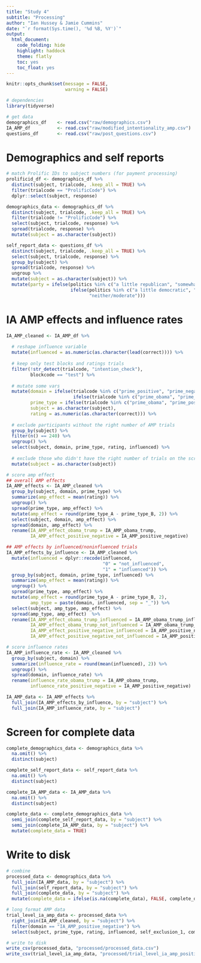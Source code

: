 ```yaml
---
title: "Study 4"
subtitle: "Processing"
author: "Ian Hussey & Jamie Cummins"
date: "`r format(Sys.time(), '%d %B, %Y')`"
output:
  html_document:
    code_folding: hide
    highlight: haddock
    theme: flatly
    toc: yes
    toc_float: yes
---
```


```r

knitr::opts_chunk$set(message = FALSE, 
                      warning = FALSE)

```

```r

# dependencies
library(tidyverse)

# get data
demographics_df    <- read.csv("raw/demographics.csv")
IA_AMP_df          <- read.csv("raw/modified_intentionality_amp.csv")
questions_df       <- read.csv("raw/post_questions.csv")

```

# Demographics and self reports

```r

# match Prolific IDs to subject numbers (for payment processing)
prolificid_df <- demographics_df %>%
  distinct(subject, trialcode, .keep_all = TRUE) %>%
  filter(trialcode == "ProlificCode") %>%
  dplyr::select(subject, response) 

demographics_data <- demographics_df %>%
  distinct(subject, trialcode, .keep_all = TRUE) %>%
  filter(trialcode != "ProlificCode") %>%
  select(subject, trialcode, response) %>%
  spread(trialcode, response) %>%
  mutate(subject = as.character(subject))

self_report_data <- questions_df %>%
  distinct(subject, trialcode, .keep_all = TRUE) %>%
  select(subject, trialcode, response) %>%
  group_by(subject) %>%
  spread(trialcode, response) %>%
  ungroup %>% 
  mutate(subject = as.character(subject)) %>%
  mutate(party = ifelse(politics %in% c("a little republican", "somewhat republican", "very republican"), "republican",
                        ifelse(politics %in% c("a little democratic", "somewhat democratic", "very democratic"), "democrat",
                               "neither/moderate")))

```

# IA AMP effects and influence rates

```r

IA_AMP_cleaned <- IA_AMP_df %>%
  
  # reshape influence variable
  mutate(influenced = as.numeric(as.character(lead(correct)))) %>%
  
  # keep only test blocks and ratings trials
  filter(!str_detect(trialcode, "intention_check"),
         blockcode == "test") %>%
  
  # mutate some vars
  mutate(domain = ifelse(trialcode %in% c("prime_positive", "prime_negative"), "IA_AMP_positive_negative",
                         ifelse(trialcode %in% c("prime_obama", "prime_trump"), "IA_AMP_obama_trump", NA)),
         prime_type = ifelse(trialcode %in% c("prime_obama", "prime_positive"), "prime_type_A", "prime_type_B"),
         subject = as.character(subject),
         rating = as.numeric(as.character(correct))) %>%
  
  # exclude participants without the right number of AMP trials
  group_by(subject) %>% 
  filter(n() == 240) %>%
  ungroup() %>%
  select(subject, domain, prime_type, rating, influenced) %>%
  
  # exclude those who didn't have the right number of trials on the screener
  mutate(subject = as.character(subject))

# score amp effect
## overall AMP effects  
IA_AMP_effects <- IA_AMP_cleaned %>%
  group_by(subject, domain, prime_type) %>%
  summarize(amp_effect = mean(rating)) %>%
  ungroup() %>%
  spread(prime_type, amp_effect) %>%
  mutate(amp_effect = round(prime_type_A - prime_type_B, 2)) %>%
  select(subject, domain, amp_effect) %>%
  spread(domain, amp_effect) %>%
  rename(IA_AMP_effect_obama_trump = IA_AMP_obama_trump,
         IA_AMP_effect_positive_negative = IA_AMP_positive_negative)

## AMP effects by influenced/noninfluenced trials
IA_AMP_effects_by_influence <- IA_AMP_cleaned %>%
  mutate(influenced = dplyr::recode(influenced,
                                    "0" = "not_influenced",
                                    "1" = "influenced")) %>%
  group_by(subject, domain, prime_type, influenced) %>%
  summarize(amp_effect = mean(rating)) %>%
  ungroup() %>%
  spread(prime_type, amp_effect) %>%
  mutate(amp_effect = round(prime_type_A - prime_type_B, 2),
         amp_type = paste(domain, influenced, sep = "_")) %>%
  select(subject, amp_type, amp_effect) %>%
  spread(amp_type, amp_effect)  %>%
  rename(IA_AMP_effect_obama_trump_influenced = IA_AMP_obama_trump_influenced,
         IA_AMP_effect_obama_trump_not_influenced = IA_AMP_obama_trump_not_influenced,
         IA_AMP_effect_positive_negative_influenced = IA_AMP_positive_negative_influenced,
         IA_AMP_effect_positive_negative_not_influenced = IA_AMP_positive_negative_not_influenced)

# score influence rates
IA_AMP_influence_rate <- IA_AMP_cleaned %>%
  group_by(subject, domain) %>%
  summarize(influence_rate = round(mean(influenced), 2)) %>%
  ungroup() %>%
  spread(domain, influence_rate) %>%
  rename(influence_rate_obama_trump = IA_AMP_obama_trump,
         influence_rate_positive_negative = IA_AMP_positive_negative)

IA_AMP_data <- IA_AMP_effects %>%
  full_join(IA_AMP_effects_by_influence, by = "subject") %>%
  full_join(IA_AMP_influence_rate, by = "subject")

```

# Screen for complete data

```r

complete_demographics_data <- demographics_data %>%
  na.omit() %>%
  distinct(subject)

complete_self_report_data <- self_report_data %>%
  na.omit() %>%
  distinct(subject)

complete_IA_AMP_data <- IA_AMP_data %>%
  na.omit() %>%
  distinct(subject)

complete_data <- complete_demographics_data %>%
  semi_join(complete_self_report_data, by = "subject") %>%
  semi_join(complete_IA_AMP_data, by = "subject") %>%
  mutate(complete_data = TRUE)

```

# Write to disk

```r

# combine
processed_data <- demographics_data %>%
  full_join(IA_AMP_data, by = "subject") %>%
  full_join(self_report_data, by = "subject") %>%
  full_join(complete_data, by = "subject") %>%
  mutate(complete_data = ifelse(is.na(complete_data), FALSE, complete_data))

# long format AMP data
trial_level_ia_amp_data <- processed_data %>%
  right_join(IA_AMP_cleaned, by = "subject") %>%
  filter(domain == "IA_AMP_positive_negative") %>%
  select(subject, prime_type, rating, influenced, self_exclusion_1, complete_data)

# write to disk
write_csv(processed_data, "processed/processed_data.csv")
write_csv(trial_level_ia_amp_data, "processed/trial_level_ia_amp_positive_negative_data.csv")

```
